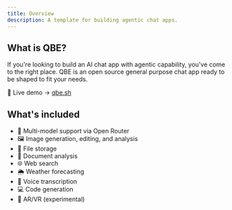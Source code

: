 ```yaml
---
title: Overview
description: A template for building agentic chat apps.
---
```


## What is QBE?

If you're looking to build an AI chat app with agentic capability, you've come to the right place. QBE is an open source general purpose chat app ready to be shaped to fit your needs.

🔗 Live demo -> [qbe.sh](https://qbe.sh)

## What's included

- 🧠 Multi-model support via Open Router
- 🖼️ Image generation, editing, and analysis
- 💾 File storage
- 📄 Document analysis
- 🌐 Web search
- 🌦️ Weather forecasting
- 🎤 Voice transcription
- 💻 Code generation
- 🧊 AR/VR (experimental)
